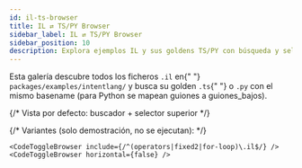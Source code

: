 ```yaml
---
id: il-ts-browser
title: IL ⇄ TS/PY Browser
sidebar_label: IL ⇄ TS/PY Browser
sidebar_position: 10
description: Explora ejemplos IL y sus goldens TS/PY con búsqueda y selector.
---
```



<Admonition type="info" title="Cómo funciona">
  Esta galería descubre todos los ficheros <code>.il</code> en{" "}
  <code>packages/examples/intentlang/</code> y busca su golden <code>.ts</code>{" "}
  o <code>.py</code> con el mismo basename (para Python se mapean guiones a
  guiones_bajos).
</Admonition>

{/* Vista por defecto: buscador + selector superior */}

<CodeToggleBrowser />

{/* Variantes (solo demostración, no se ejecutan): */}

```mdx
<CodeToggleBrowser include={/^(operators|fixed2|for-loop)\.il$/} />
<CodeToggleBrowser horizontal={false} />
```
